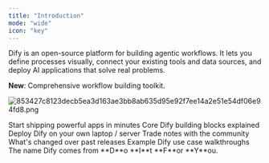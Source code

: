 ```yaml
---
title: "Introduction"
mode: "wide"
icon: "key"
---
```


Dify is an open-source platform for building agentic workflows. It lets you define processes visually, connect your existing tools and data sources, and deploy AI applications that solve real problems.

**New**: Comprehensive workflow building toolkit.

![853427c8123decb5ea3d163ae3bb8ab635d95e92f7ee14a2e51e54df06e94fd8.png](/images/853427c8123decb5ea3d163ae3bb8ab635d95e92f7ee14a2e51e54df06e94fd8.png)

<CardGroup cols={3}>
  <Card title="Quick Start" icon="play" href="/en/documentation/pages/getting-started/quick-start">
    Start shipping powerful apps in minutes
  </Card>
  <Card title="Concepts" icon="highlighter" iconType="regular" href="/en/documentation/pages/getting-started/key-concepts">
    Core Dify building blocks explained
  </Card>
  <Card title="Install" icon="arrow-down-to-line" href="/en/self-hosting/quick-start/docker-compose">
    Deploy Dify on your own laptop / server
  </Card>
  <Card title="Forum" icon="message" href="https://discord.gg/FngNHpbcY7">
    Trade notes with the community
  </Card>
  <Card title="Changelog" icon="bell" href="https://github.com/langgenius/dify/releases">
    What's changed over past releases
  </Card>
  <Card title="Examples" icon="lightbulb" href="/en/documentation/pages/tutorials/customer-service-bot">
    Example Dify use case walkthroughs
  </Card>
</CardGroup>

<Info>
  The name Dify comes from **D**o **I**t **F**or **Y**ou.
</Info>
